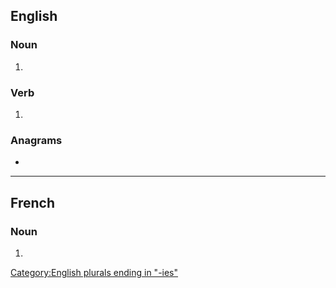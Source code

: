 {{also|orthographiés}}
==English==

===Noun===
{{head|en|noun form}}

# {{plural of|en|orthography}}

===Verb===
{{head|en|verb form}}

# {{en-third-person singular of|orthography}}

===Anagrams===
* {{anagrams|en|a=aeghhiooprrst|orthographise}}

[[Category:English plurals ending in "-ies"]]

----

==French==

===Noun===
{{head|fr|noun plural form|g=f}}

# {{plural of|fr|orthographie}}